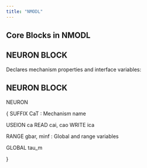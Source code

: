 ```yaml
---
title: "NMODL"
---
```


## Core Blocks in NMODL

## NEURON BLOCK

Declares mechanism properties and interface variables:

::: {.callout-note icon="false"}
## NEURON BLOCK

NEURON

{ SUFFIX CaT : Mechanism name

USEION ca READ cai, cao WRITE ica

RANGE gbar, minf : Global and range variables

GLOBAL tau_m

}
:::
